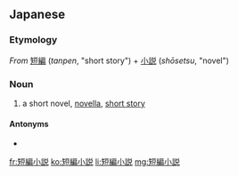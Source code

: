 ==Japanese==
{{ja-kanjitab|たん|へん|k2=ぺん|しょう|せつ|yomi=o}}

===Etymology===
''From'' [[短編]] (''tanpen'', "short story") + [[小説]] (''shōsetsu'', "novel")

===Noun===
{{ja-noun|たんぺん しょうせつ}}

# a short novel, [[novella]], [[short story]]

====Antonyms====
* {{l|ja|長編小説}}

[[fr:短編小説]]
[[ko:短編小説]]
[[li:短編小説]]
[[mg:短編小説]]